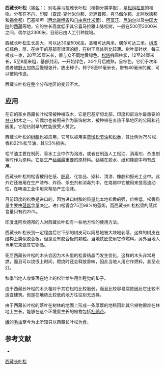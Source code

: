 {{Refimprove|time=2020-09-08T12:02:16+00:00}}
{{Speciesbox
| name = 西藏长叶松
| status = LC
| status_system = IUCN3.1
| status_ref =  <ref>{{IUCN2010 |assessors=Farjon, A. |year=2011 |id=42412 |title=Pinus roxburghii |downloaded= 15 February 2015|version=2014.3}}</ref>
| image = Pinus roxburghii tree.jpg
| image_caption = ''Pinus roxburghii'', [[Uttarakhand|Uttarakhand]], [[India|India]]
| genus = Pinus
| species = roxburghii
| authority = Sarg.
}}
'''西藏长叶松'''（[[学名|学名]]：{{lang|la|''Pinus roxburghii''}}）别名喜马拉雅长叶松（植物分类学报），是[[松科|松科]][[松属|松属]]的植物。分布在[[不丹|不丹]]、[[印度|印度]]（[[查谟-克什米尔邦|查谟-克什米尔邦]]、[[旁遮普邦|旁遮普邦]]、[[喜马偕尔邦|喜马偕尔邦]]、[[北阿坎德邦|北阿坎德邦]]和[[锡金邦|锡金邦]]）巴基斯坦（[[西北邊境省|西北邊境省]]和[[自由克什米爾|自由克什米爾]]）、[[阿富汗|阿富汗]]、[[尼泊尔|尼泊尔]]以及[[中国大陆|中国大陆]]的[[西藏|西藏]]等地，它的生长高度低于其它喜马拉雅山脉松树，一般在500至2000米之间，偶尔达2300米，目前已由人工引种栽培。

西藏长叶松生长高大，可以达30至50米高，茎粗可达两米，偶尔可达三米。[[树皮|树皮]]红棕色，厚，在树干的基部有很深的缝，在树干高处则比较薄。树叶呈针状，每三根成一束，20至35厘米长，很与众不同地黄绿色。[[松塔|松塔]]椭圆柱状，12至24厘米长，5至8厘米粗，基部封闭。一开始绿色，24个月后成熟，呈棕色。它们于次年或者被[[野火|野火]]加热后慢慢张开，放出种子。种子8至91毫米长，带有40毫米的翼，可以被风传送。

西藏长叶松在整个分布地区的变异不大。

== 应用 ==
在它的家乡西藏长叶松常被种植取木，它是巴基斯坦北部、印度和尼泊尔最重要的[[林业|林业]]树木之一。它偶尔也被用来作为装饰树木，被种植在炎热干旱地区的公园和花园里。它耐热耐旱的性能很受人赞赏。

西藏长叶松的[[树脂|树脂]]也被应用，它可以被用来[[蒸馏|蒸馏]][[松节油|松节油]]和[[松香|松香]]，其比例为75%松香和22%松节油，其它3%损失。

松节油主要在制药、香水工业中作为溶液，或者在制造人工松油、消毒剂、杀虫剂等时作为原料。它是生产[[萜烯|萜烯]]最重要的原材料。萜烯在胶水、纸和橡胶中均有应用。

西藏长叶松的松香被用在纸、[[肥皂|肥皂]]、化妆品、染料、清漆、橡胶和擦光工业中。此外它还被用在生产漆布、炸药、杀虫剂和消毒剂中。在烙锡中它被用来提高流动性，在啤酒工业中用来帮助产生泡沫。

目前印度的松香是进口的，因为进口树脂的质量比本地松香的强，价格低。松香质量主要由[[蒎烯|蒎烯]]含量决定。进口松香含75至98%的蒎烯，而西藏长叶松松香的蒎烯含量只有约25%。

印度北阿坎德邦的人对西藏长叶松有一些地方性的使用方法。

西藏长叶松长到一定程度后它下部的树皮可以简易地被大块地剥落，这样的树皮在结构上类似胶合板，但是没有胶合板的颗粒。当地铁匠使用它作燃料，另外当地人也用它来做其它物品。

死后西藏长叶松的木头会因为木头里的松香结晶而发生变化，这样的木头非常易燃，而且可以烧很上时间，燃烧时还会释放香味，因此当地人用它作燃料，甚至点灯。

秋季当地人收集落在地上的松针给牛用作睡觉的垫子。

由于西藏长叶松的木头相对于其它松柏比较脆弱，而且比较容易腐败因此它比较不适宜建筑。但是在地势比较低的地方往往别无选择。

由于西藏长叶松的落叶在树林的地面上形成一条厚厚的地毯因此其它植物很难在林地上生长。能够在这个环境里生长的植物包括[[杜鵑花科|杜鵑花]]。

[[蛾|蛾]]{{lang|la|Batrachedra silvatica}}的[[毛虫|毛虫]]至今为止所知只以西藏长叶松为食。

== 参考文献 ==
<div class="references-small">
* {{cite web| url =http://www.bioinfo.cn/db05/KmzwSpecies.php?action=view&id=16938| title =西藏长叶松| work =《中国高等植物数据库全库》| publisher =中国科学院微生物研究所| author =昆明植物研究所| accessdate =2009-02-25| deadurl =yes| archiveurl =https://web.archive.org/web/20160305072807/http://www.bioinfo.cn/db05/KmzwSpecies.php?action=view&id=16938| archivedate =2016-03-05| df =}}
</div>
{{Taxonbar|from=Q3239892}}

[[Category:松属|西藏长叶松]]